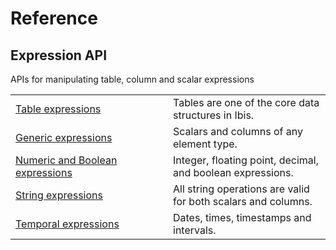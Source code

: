 # Reference {.doc .doc-index}

## Expression API

APIs for manipulating table, column and scalar expressions

| | |
| --- | --- |
| [Table expressions](expression-relations.qmd) | Tables are one of the core data structures in Ibis. |
| [Generic expressions](expression-generic.qmd) | Scalars and columns of any element type. |
| [Numeric and Boolean expressions](expression-numeric.qmd) | Integer, floating point, decimal, and boolean expressions. |
| [String expressions](expression-strings.qmd) | All string operations are valid for both scalars and columns. |
| [Temporal expressions](expression-temporal.qmd) | Dates, times, timestamps and intervals. |